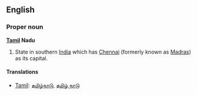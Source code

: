 ==English==
===Proper noun===
'''[[Tamil]] Nadu'''

#State in southern [[India]] which has [[Chennai]] (formerly known as [[Madras]]) as its capital.

====Translations====
*[[Tamil]]: [[தமிழ்நாடு]], [[தமிழ் நாடு]]